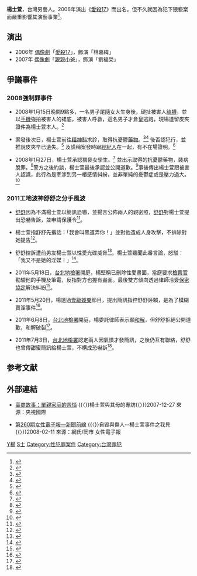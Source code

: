 {{藝人
|姓名 = 楊士萱
|類型 = 男演員
|圖片 = 
|圖片簡介 = 
|英文名 = Julian Yang
|綽號 = 小萱
|出生日期 = {{birth date and age|1981|5|16}}
|出生地點 = {{TWN}}
|逝世日期 = 
|逝世地點 = 
|國籍 = {{ROC}}
|樂器 = 
|音樂類型 = 
|職業 = [[演員|演員]]
|唱片公司 = 
|經紀公司 =
|網站 = 
|imdb = 5963819
}}
'''楊士萱'''{{BD|1981年|5月16日}}，台灣男藝人。2006年演出《[[愛殺17|愛殺17]]》而出名。但不久就因為犯下猥褻案而嚴重影響其演藝事業<ref>{{cite news|url=http://www.libertytimes.com.tw/2008/new/jan/29/today-show5.htm|title=楊士萱猥褻斷星途 百萬泡湯|publisher=[[自由時報|自由時報]]|date=2011年9月10日|accessdate=2008-01-29|archive-date=2013-11-17|archive-url=https://web.archive.org/web/20131117090226/http://www.libertytimes.com.tw/2008/new/jan/29/today-show5.htm|dead-url=no}}</ref>。

==演出==
* 2006年 [[偶像劇|偶像劇]]「[[愛殺17|愛殺17]]」，飾演「林嘉緯」
* 2007年 [[偶像劇|偶像劇]]「[[親親小爸|親親小爸]]」，飾演「劉福榮」

==爭議事件==
===2008強制罪事件===
*2008年1月15日晚間9點多，一名男子尾隨女大生身後，硬扯被害人[[絲襪|絲襪]]，並以[[手機|手機]]強拍被害人的裙底，被害人呼救，這名男子才倉皇逃跑，現場遺留皮夾證件為楊士萱本人。<ref>{{cite news|url=http://www.ttv.com.tw/097/01/0970126/09701269067703I.htm|title=猥褻男落跑 掉落楊士萱皮夾　尾隨女學生進電梯 扯破褲襪　偶像劇演員楊士萱 否認涉案|publisher=[[台視|台視新聞]]|date=2008年1月26日|accessdate=2008-01-31|archive-date=2008-02-04|archive-url=https://web.archive.org/web/20080204044304/http://www.ttv.com.tw/097/01/0970126/09701269067703I.htm|dead-url=yes}}</ref>

*案發後次日，楊士萱前往[[精神科|精神科]]求診，取得抗憂鬱[[藥物|藥物]]。<ref>{{cite news|url=http://www.ettoday.com/2008/01/28/91-2223938.htm|title=楊士萱猥褻女大生　辯稱是憂鬱症作祟|publisher=[[東森新聞|東森新聞]]|date=2008年1月28日|accessdate=2008-01-31|archive-date=2009-12-16|archive-url=https://web.archive.org/web/20091216030027/http://www.ettoday.com/2008/01/28/91-2223938.htm|dead-url=no}}</ref><ref>{{cite news|url=http://www.ettoday.com/2008/01/27/10845-2223799.htm|title=脫罪？犯案後才吃抗憂鬱藥　田麗：不疑楊士萱有異|publisher=[[東森新聞|東森新聞]]|date=2008年1月27日|accessdate=2008-01-31|archive-date=2008-12-05|archive-url=https://web.archive.org/web/20081205110816/http://www.ettoday.com/2008/01/27/10845-2223799.htm|dead-url=no}}</ref> 後否認犯行，並推說皮夾早已遺失。<ref>{{cite news|url=http://news.pchome.com.tw/life/tvbs/20080126/index-20080126181849391327.html|title=楊士萱否認涉猥褻 供詞反覆|publisher=[[TVBS|TVBS]]|date=2008年1月26日|accessdate=2008-01-30}}</ref> 及謊稱案發時跟[[經紀人|經紀人]]在一起，有不在場證明。<ref>{{cite news|url=http://udn.com/NEWS/SOCIETY/SOC3/4196823.shtml|title=偶像涉猥褻》楊否認指控 稱有不在場證明|publisher=[[聯合報|聯合報]]|author=[[褚姵君|褚姵君]]|date=2008年1月26日|accessdate=2008-01-31|archive-date=2008-01-28|archive-url=https://web.archive.org/web/20080128201723/http://udn.com/NEWS/SOCIETY/SOC3/4196823.shtml|dead-url=no}}</ref>

*2008年1月27日，楊士萱承認猥褻女學生。<ref>{{cite news|url=http://www.libertytimes.com.tw/2008/new/jan/28/today-show1.htm|title=楊士萱掩面痛哭 坦承猥褻女學生|publisher=[[自由時報|自由時報]]|author=[[陳慧貞|陳慧貞]]、[[吳岳修|吳岳修]]|date=2008年1月28日|accessdate=2008-01-31|archive-date=2012-10-24|archive-url=https://web.archive.org/web/20121024101442/http://www.libertytimes.com.tw/2008/new/jan/28/today-show1.htm|dead-url=no}}</ref> 並出示取得的抗憂鬱藥物，裝病脫罪。<ref>{{cite news|url=http://www.ettoday.com/2008/01/28/91-2223917.htm|title=楊士萱涉觸犯強制猥褻罪　被害人暫無和解意願|publisher=[[東森新聞|東森新聞]]|date=2008年1月28日|accessdate=2008-01-31|archive-date=2008-10-11|archive-url=https://web.archive.org/web/20081011000720/http://www.ettoday.com/2008/01/28/91-2223917.htm|dead-url=no}}</ref>警方之後約談，楊士萱最後承認並公開道歉。<ref>{{cite news|url=http://www.ettoday.com/2008/01/28/545-2223980.htm|title=楊士萱認罪後　大湖所再做筆錄　全案函送法辦|publisher=[[東森新聞|東森新聞]]|date=2008年1月28日|accessdate=2008-01-31|archive-date=2008-12-04|archive-url=https://web.archive.org/web/20081204073615/http://www.ettoday.com/2008/01/28/545-2223980.htm|dead-url=no}}</ref>事後傳出楊士萱跟被害人認識，此行為是牽涉到另一樁感情糾紛，並非單純的憂鬱症或是壓力過大。<ref>{{cite news|url=http://entertainment.big5.dbw.cn/system/2008/02/20/051148840.shtml|title=楊士萱性猥褻案曝內幕 與被性侵女子是舊識|publisher=[[中國新聞網|中國新聞網]]|date=2008年2月20日|accessdate=2011-08-07}}{{dead link|date=2018年3月 |bot=InternetArchiveBot |fix-attempted=yes }}</ref>

===2011工地波神舒舒之分手風波===
*[[舒舒|舒舒]]因為不滿楊士萱以簡訊恐嚇，並揚言公佈兩人的親密照，[[舒舒|舒舒]]對楊士萱提出恐嚇告訴，並申請保護令<ref>{{cite news|url=http://showbiz.chinatimes.com/2009Cti/Channel/Showbiz/showbiz-news-cnt/0,5020,100102+112011042800014,00.html|title=舒舒要不回性愛光碟 撂話楊士萱法院見|publisher=[[中國時報|中國時報]]|date=2011年4月28日|accessdate=2011-04-30|deadurl=yes|archiveurl=https://web.archive.org/web/20110501091532/http://showbiz.chinatimes.com/2009Cti/Channel/Showbiz/showbiz-news-cnt/0,5020,100102+112011042800014,00.html|archivedate=2011年5月1日}}</ref>。

*楊士萱指舒舒先撂話：「我會叫黑道弄你！」並對他造成人身攻擊，不排除對她提告<ref>{{cite news|url=http://www.libertytimes.com.tw/2011/new/feb/11/today-show1.htm|title=楊士萱嗆舒舒惡人先告狀-秀簡訊自清 指先被撂話我會叫黑道弄你！|publisher=[[自由時報|自由時報]]|date=2011年2月11日|accessdate=2011-09-07|archive-date=2011-02-15|archive-url=https://web.archive.org/web/20110215082324/http://www.libertytimes.com.tw/2011/new/feb/11/today-show1.htm|dead-url=no}}</ref>。

*舒舒控訴遭前男友楊士萱以性愛光碟威脅<ref>{{cite news|url=http://www.nownews.com/2011/04/24/340-2707289.htm#ixzz1XByXtAyC|title=舒舒淚控遭性愛光碟威脅　楊士萱駁：她又不是林志玲！|publisher=[[NOWnews_今日新聞網|NOWnews 今日新聞網]]|date=2011年4月24日|accessdate=2011-09-06|archive-date=2011-04-27|archive-url=https://web.archive.org/web/20110427052813/http://www.nownews.com/2011/04/24/340-2707289.htm#ixzz1XByXtAyC|dead-url=no}}</ref>。楊士萱聽聞此番言論，怒駁：「我又不是她的淫媒！」<ref>{{cite news|url=http://www.nownews.com/2011/04/24/340-2707338.htm#ixzz1XC11as9T|title=舒舒淚控遭性愛光碟控制　楊士萱駁：我又不是她的淫媒！|publisher=[[NOWnews_今日新聞網|NOWnews 今日新聞網]]|date=2011年4月24日|accessdate=2011-09-06|archive-date=2012-03-25|archive-url=https://web.archive.org/web/20120325115402/http://www.nownews.com/2011/04/24/340-2707338.htm#ixzz1XC11as9T|dead-url=no}}</ref>。

*2011年5月18日，[[台北地檢署|台北地檢署]]開庭，楊堅稱已刪除性愛畫面，當庭要求[[檢察官|檢察官]]勘驗他的手機及筆電，反指對方也握有畫面。最後雙方傾向透過律師洽簽[[保密協定|保密協定]]解決糾紛<ref>{{cite news|url=http://tw.nextmedia.com/applenews/article/art_id/33397765/IssueID/20110519|title=舒舒針鋒相對楊士萱 性愛光碟案哭鬧開庭|publisher=[[蘋果日報|蘋果日報]]|date=2011年5月19日|accessdate=2011-09-06|archive-url=https://web.archive.org/web/20110906004007/http://tw.nextmedia.com/applenews/article/art_id/33397765/IssueID/20110519|archive-date=2011年9月6日|dead-url=yes}}</ref>。

*2011年5月20日，楊透過[[壹級娛樂|壹級娛樂]]節目，提出簡訊指控舒舒誣賴，是為了模糊賣淫事件<ref>{{cite news|url=http://www.youtube.com/watch?v=GPLgt0zM6Zg&feature=player_embedded|title=20110520-楊士萱嗆舒舒誣賴 間接掀賣淫真相|publisher=[[壹級娛樂|壹級娛樂]]|date=2011年5月20日|accessdate=2011-09-07|archive-date=2016-10-16|archive-url=https://web.archive.org/web/20161016085959/https://www.youtube.com/watch?v=GPLgt0zM6Zg&feature=player_embedded|dead-url=no}}</ref>。

*2011年6月8日，[[台北地檢署|台北地檢署]]開庭，楊委託律師表示願[[和解|和解]]，但舒舒拒絕公開道歉，和解破裂<ref>{{cite news|url=http://tw.nextmedia.com/applenews/article/art_id/33447171/IssueID/20110609|title=舒舒 拒向楊士萱道歉 性愛光碟案 和解破局|publisher=[[蘋果日報|蘋果日報]]|date=2011年6月9日|accessdate=2011-09-07|archive-url=https://web.archive.org/web/20110902031444/http://tw.nextmedia.com/applenews/article/art_id/33447171/IssueID/20110609|archive-date=2011年9月2日|dead-url=yes}}</ref>。

*2011年7月3日，[[台北地檢署|台北地檢署]]認定兩人因氣憤才發簡訊，之後仍互有聯絡，舒舒也曾傳甜蜜簡訊給楊士萱，不構成恐嚇訴<ref>{{cite news|url=http://tw.nextmedia.com/rnews/article/SecID/106/art_id/46647/IssueID/20110704/page/1|title=怨偶分手互告　舒舒、楊士萱都不起訴|publisher=[[蘋果日報|蘋果日報]]|date=2011年7月4日|accessdate=2011-09-07|archive-url=https://web.archive.org/web/20110807010847/http://tw.nextmedia.com/rnews/article/SecID/106/art_id/46647/IssueID/20110704/page/1|archive-date=2011年8月7日|dead-url=yes}}</ref>。

==参考文献==
{{Reflist}}

==外部連結==
* [https://web.archive.org/web/20080628031106/http://big5.chinataiwan.org/sy/tsfw/200712/t20071227_508320.htm 臺商故事：單親家庭的苦惱] {{〈}}楊士萱與其母的專訪{{〉}}2007-12-27 來源：央視國際

* [http://forum.yam.org.tw/bongchhi/old/tv/tv259.htm 第260期女性電子報—新聞前線] {{Wayback|url=http://forum.yam.org.tw/bongchhi/old/tv/tv259.htm |date=20120306152207 }} {{〈}}自毀與傷人--楊士萱事件之我見{{〉}}2008-02-11 來源：網氏/罔市 女性電子報

[[Category:臺灣電視男演員|Y楊]]
[[Category:楊姓|S士]]
[[Category:性犯罪案件|Category:性犯罪案件]]
[[Category:台灣罪犯|Category:台灣罪犯]]
